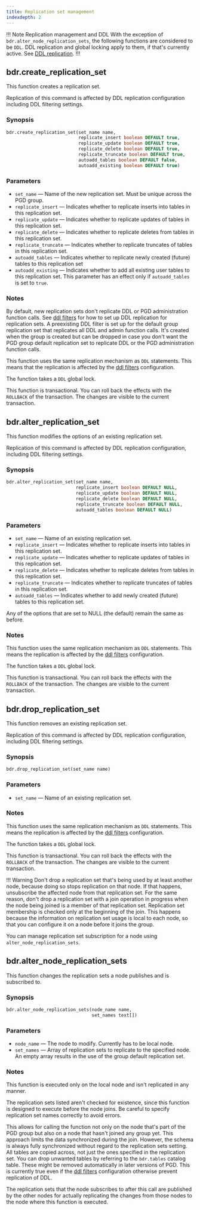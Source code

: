 ```yaml
---
title: Replication set management
indexdepth: 2
---
```


!!! Note Replication management and DDL
With the exception of `bdr.alter_node_replication_sets`, the following
functions are considered to be `DDL`. DDL replication and global locking
apply to them, if that's currently active. See [DDL replication](ddl).
!!!

## bdr.create_replication_set

This function creates a replication set.

Replication of this command is affected by DDL replication configuration
including DDL filtering settings.

### Synopsis

```sql
bdr.create_replication_set(set_name name,
                           replicate_insert boolean DEFAULT true,
                           replicate_update boolean DEFAULT true,
                           replicate_delete boolean DEFAULT true,
                           replicate_truncate boolean DEFAULT true,
                           autoadd_tables boolean DEFAULT false,
                           autoadd_existing boolean DEFAULT true)
```

### Parameters

-   `set_name` &mdash; Name of the new replication set. Must be unique across the PGD
     group.
-   `replicate_insert` &mdash; Indicates whether to replicate inserts into tables in this
    replication set.
-   `replicate_update` &mdash; Indicates whether to replicate updates of tables in this
    replication set.
-   `replicate_delete` &mdash; Indicates whether to replicate deletes from tables in this
    replication set.
-   `replicate_truncate` &mdash; Indicates whether to replicate truncates of tables in this
    replication set.
-   `autoadd_tables` &mdash; Indicates whether to replicate newly created (future) tables 
    to this replication set
-   `autoadd_existing` &mdash; Indicates whether to add all existing user tables 
    to this replication set. This parameter has an effect only if `autoadd_tables` is
    set to `true`.

### Notes

By default, new replication sets don't replicate DDL or PGD administration
function calls. See [ddl filters](repsets#ddl-replication-filtering) for how to set
up DDL replication for replication sets. A preexisting DDL filter
is set up for the default group replication set that replicates all DDL and admin
function calls. It's created when the group is created but can be dropped
in case you don't want the PGD group default replication set to replicate
DDL or the PGD administration function calls.

This function uses the same replication mechanism as `DDL` statements. This means
that the replication is affected by the [ddl filters](repsets#ddl-replication-filtering)
configuration.

The function takes a `DDL` global lock.

This function is transactional. You can roll back the effects with the
`ROLLBACK` of the transaction. The changes are visible to the current
transaction.

## bdr.alter_replication_set

This function modifies the options of an existing replication set.

Replication of this command is affected by DDL replication configuration,
including DDL filtering settings.

### Synopsis

```sql
bdr.alter_replication_set(set_name name,
                          replicate_insert boolean DEFAULT NULL,
                          replicate_update boolean DEFAULT NULL,
                          replicate_delete boolean DEFAULT NULL,
                          replicate_truncate boolean DEFAULT NULL,
                          autoadd_tables boolean DEFAULT NULL)
```

### Parameters

-   `set_name` &mdash; Name of an existing replication set.
-   `replicate_insert` &mdash; Indicates whether to replicate inserts into tables in this
    replication set.
-   `replicate_update` &mdash; Indicates whether to replicate updates of tables in this
    replication set.
-   `replicate_delete` &mdash; Indicates whether to replicate deletes from tables in this
    replication set.
-   `replicate_truncate` &mdash; Indicates whether to replicate truncates of tables in this
    replication set.
-   `autoadd_tables` &mdash; Indicates whether to add newly created (future) tables to this replication set.

Any of the options that are set to NULL (the default) remain the same as
before.

### Notes

This function uses the same replication mechanism as `DDL` statements. This means
the replication is affected by the [ddl filters](repsets#ddl-replication-filtering)
configuration.

The function takes a `DDL` global lock.

This function is transactional. You can roll back the effects with the
`ROLLBACK` of the transaction. The changes are visible to the current
transaction.

## bdr.drop_replication_set

This function removes an existing replication set.

Replication of this command is affected by DDL replication configuration,
including DDL filtering settings.

### Synopsis

```sql
bdr.drop_replication_set(set_name name)
```

### Parameters

-   `set_name` &mdash; Name of an existing replication set.

### Notes

This function uses the same replication mechanism as `DDL` statements. This means
the replication is affected by the [ddl filters](repsets#ddl-replication-filtering)
configuration.

The function takes a `DDL` global lock.

This function is transactional. You can roll back the effects with the
`ROLLBACK` of the transaction. The changes are visible to the current
transaction.

!!! Warning
    Don't drop a replication set that's being used by at least
    another node, because doing so stops replication on that
    node. If that happens, unsubscribe the affected node
    from that replication set.
    For the same reason, don't drop a replication set with
    a join operation in progress when the node being joined
    is a member of that replication set. Replication set membership is
    checked only at the beginning of the join.
    This happens because the information on replication set usage is
    local to each node, so that you can configure it on a node before
    it joins the group.

You can manage replication set subscription for a node using `alter_node_replication_sets`.

## bdr.alter_node_replication_sets

This function changes the replication sets a node publishes and is subscribed to.

### Synopsis

```sql
bdr.alter_node_replication_sets(node_name name,
                                set_names text[])
```

### Parameters

-   `node_name` &mdash; The node to modify. Currently has to be local node.
-   `set_names` &mdash; Array of replication sets to replicate to the specified
    node. An empty array results in the use of the group default replication set.

### Notes

This function is executed only on the local node and isn't replicated in any manner.

The replication sets listed aren't checked for existence,
since this function is designed to execute before the node joins. Be careful
to specify replication set names correctly to avoid errors.

This allows for calling the function not only on the node that's part of the
PGD group but also on a node that hasn't joined any group yet. This approach limits
the data synchronized during the join. However, the schema is
always fully synchronized without regard to the replication sets setting.
All tables are copied across, not just the ones specified
in the replication set. You can drop unwanted tables by referring to
the `bdr.tables` catalog table. These might be removed automatically in later
versions of PGD. This is currently true even if the [ddl filters](repsets#ddl-replication-filtering)
configuration otherwise prevent replication of DDL.

The replication sets that the node subscribes to after this call are published
by the other nodes for actually replicating the changes from those nodes to
the node where this function is executed.

